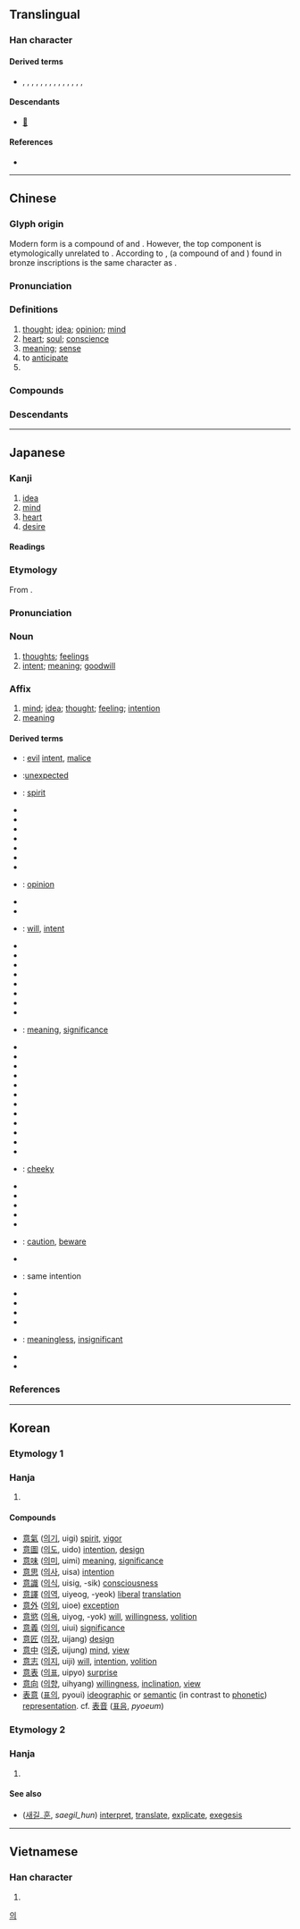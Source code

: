 {{character info/new}}
==Translingual==

===Han character===
{{Han char|rn=61|rad=心|as=09|sn=13|four=00336|canj=YTAP|ids=⿱音心,⿱立𢗭}}

====Derived terms====
* {{l|mul|億}}, {{l|mul|噫}}, {{l|mul|憶}}, {{l|mul|臆}}, {{l|mul|澺}}, {{l|mul|檍}}, {{l|mul|燱}}, {{l|mul|薏}}, {{l|mul|繶}}, {{l|mul|醷}}, {{l|mul|鐿}}, {{l|mul|鷾}}, {{l|mul|嬑}}, {{l|mul|癔}}, {{l|mul|譩}}

====Descendants====
* [[𛀈]]

====References====
* {{Han ref|kx=0394.220|dkj=10921|dj=0730.280|hdz=42323.030|uh=610F|ud=24847|bh=B74E|bd=46926}}

----

==Chinese==
{{zh-forms|alt=⿱乙心-secondround simp.}}

===Glyph origin===
{{Han etym}}
Modern form is a compound of {{zh-l|*音}} and {{zh-l|*心|heart}}. However, the top component is etymologically unrelated to {{zh-l|*音}}. According to {{zh-ref|Lin (1920)}}, {{zh-l|𠶷}} (a compound of {{zh-l|言*}} and {{zh-l|中*}}) found in bronze inscriptions is the same character as {{zh-l|意}}.

===Pronunciation===
{{zh-pron
|m=yì
|m-s=yi4
|c=ji3
|c-t=
|g=
|h=pfs=yi
|j=
|mb=i̿
|md=é
|mn=ì
|mn-t=i3
|w=2i
|x=
|mc=y
|oc=y
|cat=n,v,pn
}}

===Definitions===
{{zh-hanzi}}

# [[thought]]; [[idea]]; [[opinion]]; [[mind]]
# [[heart]]; [[soul]]; [[conscience]]
# [[meaning]]; [[sense]]
# to [[anticipate]]
# {{zh-short|意大利|[[Italy]]; [[Italian]]}}

===Compounds===
{{zh-der|一心一意|一意孤行|下意|不以為意|不意|不經意|不遂意|不隨意肌|中意|主情造意|主意|二三其意|二意|人殊意異|介意|以意逆志|任意|何意|作意|來情去意|來意|信意|倦意|假意|像意|儘意隨心|先意希旨|先意承志|先意承旨|全心全意|兩意|公意|切意|初意|別意|刻意|剋意|創意|加意|動意|匠意|厚意|原意|古意|可人意|可意|合意|同意|含意|命意|善意|善解人意|回心轉意|在意|執意|大意|天心人意|天意|失意|好意|如意|孤行己意|定心定意|寄意|密意|寒意|寓意|實意|寫意|專心一意|小意|屈意奉承|屑意|屬意|差強人意|弦外之意|形意拳|徒亂人意|得人意|得意|心勞意冗|心勞意攘|心回意轉|心忙意急|心意|心慌意亂|心慵意懶|心滿意足|心灰意冷|心灰意懶|心灰意敗|心煩意亂|心甜意洽|心肯意肯|心誠意潔|忒沒意|志得意滿|志意|志足意滿|志驕意滿|快意|恣意|恩斷意絕|恬不為意|悔意|情孚意合|情意|情投意合|情投意洽|情深意重|情真意摯|情至意盡|惡意|意下|意中人|意中緣|意亂心慌|意休不休|意出望外|意切言盡|意切辭盡|意到筆隨|意前筆後|意匠|意合情投|意向|意味|意圖|意在筆先|意在筆前|意在言外|意境|意外|意大利|意存筆先|意孜孜|意定|意度|意廣才疏|意往神馳|意得志滿|意志|意念|意思|意怠|意急心忙|意想|意惹情牽|意意似似|意意思思|意態|意慵心懶|意懶心慵|意懶心灰|意懸|意指|意擾心愁|意攘心勞|意故|意料|意斷恩絕|意旨|意智|意會|意林|意根|意業|意欲|意氣|意淫|意滿志得|意猶未盡|意猶未足|意符|意網|意緒|意義|意而|意臨|意興|意色|意蘊|意表|意見|意謂|意識|意譯|意象|意趣|意轉心回|意連|意遇|意遲遲|意錢|意頭|意願|意飛族|意馬|愛意|愜意|懈意|才疏意廣|才高意廣|承意|拂意|授意|掛意|措意|攄意|放意|故意|敗意|敬意|敵意|文簡意深|新意|旨意|昌意|春意|暖意|暢意|曲意|會意|會錯意|有意|本意|格高意遠|樂意|歉意|正合我意|正意|歪心邪意|歹意|民意|決意|沒意兒|法意|注意|洗心革意|涼意|深意|滿意|漫不經意|灰心喪意|無意|特意|特特意意|犯意|玩意兒|瑰意琦行|生情造意|生意|用意|留意|畫意|當意|發意|盛意|盡如人意|盡意|真心真意|睡意|瞻情顧意|示意|神意|神搖意奪|神昏意亂|禮意|禮輕意重|私意|秋意|稱意|立意|竦意|笑意|筆意|納意|絕意|綠意|羈心絆意|美意|肆意|至意|致意|臺意|興盡意闌|舉意|著意/着意|蓄意|薄意|表意文字|複意|見意|覷個意順|言下之意|言不逮意|言和意順|言外之意|言淺意深|言狂意妄|言簡意賅|設言托意|詞意|詩意|誅意|誠意|語意|謝意|譯意風|象意|起意|輕意|轉意回心|辭不意逮|辭意|辭簡意足|辭豐意雄|迎意承旨|逞意妄為|過意|達意|遠意|適意|鄙意|酒意|醉意|醉翁之意|醋意|野意|鈞意|銳意|防意如城|阿意曲從|阿意順旨|阿諛順意|隨意|雅意|雲情雨意|非意|順心遂意|頑意兒|願意|風情月意|高意|魔意|不好意思|好意思|稱心如意|意動用法|佮意:kah-ì|表意}}

===Descendants===
{{CJKV||い|의|ý}}

----

==Japanese==

===Kanji===
{{ja-kanji|grade=3|rs=心09}}

# [[idea]]
# [[mind]]
# [[heart]]
# [[desire]]

====Readings====
{{ja-readings
|goon=い
|kanon=い
|kun=こころ-, おも-う, おも-い
}}

===Etymology===
{{ja-kanjitab|い|yomi=on}}
From {{der|ja|ltc|sort=い|-}} {{ltc-l|意}}.

===Pronunciation===
{{ja-pron|い|acc=1|acc_ref=DJR|y=on}}

===Noun===
{{ja-noun|い}}

# [[thought]]s; [[feeling]]s
# [[intent]]; [[meaning]]; [[goodwill]]

===Affix===
{{ja-pos|affix|い}}

# [[mind]]; [[idea]]; [[thought]]; [[feeling]]; [[intention]]
# [[meaning]]

====Derived terms====
{{der-top}}
* {{ja-r|悪%意|あく%い}}: [[evil]] [[intent]], [[malice]]
* {{ja-r|意%外|い%がい}}:[[unexpected]]
* {{ja-r|意%気|い%き}}: [[spirit]]
* {{ja-r|意%気%込み|い%き%ごみ}}
* {{ja-r|意%気%消%沈|い%き%しょう%ちん}}
* {{ja-r|意%気%衝%天|い%き%しょう%てん}}
* {{ja-r|意%気%阻%喪|い%き%そ%そう}}
* {{ja-r|意%気%地|い%く%じ}}
* {{ja-r|意%気%投%合|い%き%とう%ごう}}
* {{ja-r|意%気%揚%揚|い%き%よう%よう}}
* {{ja-r|意%見|い%けん}}: [[opinion]]
* {{ja-r|意%固%地|い%こ%じ}}
* {{ja-r|意%向|い%こう}}
* {{ja-r|意%志|い%し}}: [[will]], [[intent]]
* {{ja-r|意%思|い%し}}
* {{ja-r|意%思%能%力|い%し%のう%りょく}}
* {{ja-r|意%識|い%しき}}
* {{ja-r|意%趣|い%しゅ}}
* {{ja-r|意%趣%返し|い%しゅ%がえし}}
* {{ja-r|意%匠|い%しょう}}
* {{ja-r|意%図|い%と}}
* {{ja-r|意%表|い%ひょう}}
* {{ja-r|意%味|い%み}}: [[meaning]], [[significance]]
* {{ja-r|意%味%深%長|い%み%しん%ちょう}}
* {{ja-r|意%欲|い%よく}}
* {{ja-r|願%意|がん%い}}
* {{ja-r|敬%意|けい%い}}
* {{ja-r|決%意|けつ%い}}
* {{ja-r|故%意|こ%い}}
* {{ja-r|故%意%犯|こ%い%はん}}
* {{ja-r|合%意|ごう%い}}
* {{ja-r|賛%意|さん%い}}
* {{ja-r|宿%意|しゅく%い}}
* {{ja-r|真%意|しん%い}}
* {{ja-r|随%意|ずい%い}}
* {{ja-r|生%意%気|なま%い%き}}: [[cheeky]]
* {{ja-r|誠%意|せい%い}}
* {{ja-r|戦%意|せん%い}}
* {{ja-r|善%意|ぜん%い}}
* {{ja-r|総%意|そう%い}}
* {{ja-r|大%意|たい%い}}
* {{ja-r|注%意|ちゅう%い}}: [[caution]], [[beware]]
* {{ja-r|当%意%即%妙|とう%い%そく%みょう}}
* {{ja-r|同%意|どう%い}}: same intention
* {{ja-r|得%意|とく%い}}
* {{ja-r|熱%意|ねつ%い}}
* {{ja-r|表%意|ひょう%い}}
* {{ja-r|片%意%地|かた%い%じ}}
* {{ja-r|無%意%味|む%い%み}}: [[meaningless]], [[insignificant]]
* {{ja-r|用%意|よう%い}}
* {{ja-r|留%意|りゅう%い}}
{{der-bottom}}

===References===
<references/>

----

==Korean==

===Etymology 1===

===Hanja===
{{ko-hanja|뜻|의}}

# {{hanja form of|의|[[meaning]]}}

====Compounds====
* [[意氣]] ([[의기]], uigi) [[spirit]], [[vigor]]
* [[意圖]] ([[의도]], uido) [[intention]], [[design]]
* [[意味]] ([[의미]], uimi) [[meaning]], [[significance]]
* [[意思]] ([[의사]], uisa) [[intention]]
* [[意識]] ([[의식]], uisig, -sik) [[consciousness]]
* [[意譯]] ([[의역]], uiyeog, -yeok) [[liberal]] [[translation]]
* [[意外]] ([[의외]], uioe) [[exception]]
* [[意慾]] ([[의욕]], uiyog, -yok) [[will]], [[willing]]ness, [[volition]]
* [[意義]] ([[의의]], uiui) [[significance]]
* [[意匠]] ([[의장]], uijang) [[design]]
* [[意中]] ([[의중]], uijung) [[mind]], [[view]]
* [[意志]] ([[의지]], uiji) [[will]], [[intention]], [[volition]]
* [[意表]] ([[의표]], uipyo) [[surprise]]
* [[意向]] ([[의향]], uihyang) [[willing]]ness, [[inclination]], [[view]]
* [[表意]] ([[표의]], pyoui) [[ideographic]] or [[semantic]] (in contrast to [[phonetic]]) [[representation]]. cf. [[表音]] ([[표음]], ''pyoeum'')

===Etymology 2===

===Hanja===
{{ko-hanja|기억하다|기억할|억}}

# {{hanja form of|억|to [[remember]]}}

====See also====
* {{l|ko|訓}} ([[새기다|새길]]_[[훈]], ''saegil_hun'') [[interpret]], [[translate]], [[explicate]], [[exegesis]]

[[Category:Hanja readings|의]]

----

==Vietnamese==

===Han character===
{{vi-hantu|[[ý]], [[ấy]], [[ới]], [[áy]], [[ư]], [[ơi]]|rs=心09}}

# {{rfdef|vi|sort=心09}}